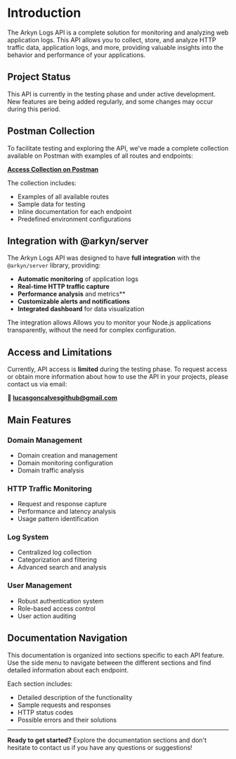 # Introduction

The Arkyn Logs API is a complete solution for monitoring and analyzing web application logs. This API allows you to collect, store, and analyze HTTP traffic data, application logs, and more, providing valuable insights into the behavior and performance of your applications.

## Project Status

This API is currently in the testing phase and under active development. New features are being added regularly, and some changes may occur during this period.

## Postman Collection

To facilitate testing and exploring the API, we've made a complete collection available on Postman with examples of all routes and endpoints:

**[Access Collection on Postman](https://www.postman.com/sancton-dev-team/workspace/arkyn-logs-api)**

The collection includes:

- Examples of all available routes
- Sample data for testing
- Inline documentation for each endpoint
- Predefined environment configurations

## Integration with @arkyn/server

The Arkyn Logs API was designed to have **full integration** with the `@arkyn/server` library, providing:

- **Automatic monitoring** of application logs
- **Real-time HTTP traffic capture**
- **Performance analysis** and metrics\*\*
- **Customizable alerts and notifications**
- **Integrated dashboard** for data visualization

The integration allows Allows you to monitor your Node.js applications transparently, without the need for complex configuration.

## Access and Limitations

Currently, API access is **limited** during the testing phase. To request access or obtain more information about how to use the API in your projects, please contact us via email:

**📧 [lucasgoncalvesgithub@gmail.com](mailto:lucasgoncalvesgithub@gmail.com)**

## Main Features

### Domain Management

- Domain creation and management
- Domain monitoring configuration
- Domain traffic analysis

### HTTP Traffic Monitoring

- Request and response capture
- Performance and latency analysis
- Usage pattern identification

### Log System

- Centralized log collection
- Categorization and filtering
- Advanced search and analysis

### User Management

- Robust authentication system
- Role-based access control
- User action auditing

## Documentation Navigation

This documentation is organized into sections specific to each API feature. Use the side menu to navigate between the different sections and find detailed information about each endpoint.

Each section includes:

- Detailed description of the functionality
- Sample requests and responses
- HTTP status codes
- Possible errors and their solutions

---

**Ready to get started?** Explore the documentation sections and don't hesitate to contact us if you have any questions or suggestions!
